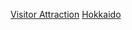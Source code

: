 {{日本行政區劃分類導航|觀光地}}
{{Commonscat|Visitor attractions in Hokkaido}}
[[Category:北海道|Visitor Attraction]]
[[Category:日本各都道府縣旅遊景點|Hokkaido]]